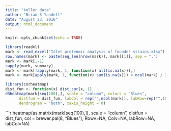 ```yaml
---
title: "keller data"
author: "Brian S Yandell"
date: "August 23, 2016"
output: html_document
---
```


```r
knitr::opts_chunk$set(echo = TRUE)
```

```r
library(readxl)
mark <- read_excel("Islet proteomic analysis of founder strains.xlsx")
row.names(mark) <- paste(seq_len(nrow(mark)), mark[[1]], sep = ".")
mark <- mark[,-1]
sapply(mark, summary)
mark <- mark[!apply(mark, 1, function(x) all(is.na(x))),]
mark <- mark[apply(mark, 1, function(x) sum(is.na(x))) < ncol(mark) / 2, ]
```

```r
library(corheatmap)
dist_fun <- function(x) dist_cor(x, 1)
d3heatmap(mark[seq(100),], scale = "column", colors = "Blues",
      distfun = dist_fun, labCol = rep("",ncol(mark)), labRow=rep("",100),
      dendrogram = "both", xaxis_height = 0)
```

```r
heatmap(as.matrix(mark[seq(100),]), scale = "column",
        distfun = dist_fun, col = brewer.pal(8, "Blues"),
        Rowv=NA, Colv=NA, labRow=NA, labCol=NA)
